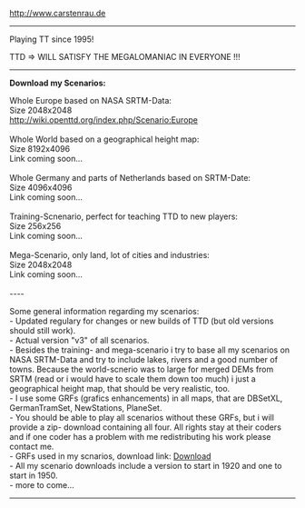 http://www.carstenrau.de

----

Playing TT since 1995!

TTD => WILL SATISFY THE MEGALOMANIAC IN EVERYONE !!!

----

'''Download my Scenarios:'''

Whole Europe based on NASA SRTM-Data:<br>
Size 2048x2048<br>
http://wiki.openttd.org/index.php/Scenario:Europe<br>
<br>
Whole World based on a geographical height map:<br>
Size 8192x4096<br>
Link coming soon...<br>
<br>
Whole Germany and parts of Netherlands based on SRTM-Date:<br>
Size 4096x4096<br>
Link coming soon...<br>
<br>
Training-Scnenario, perfect for teaching TTD to new players:<br>
Size 256x256<br>
Link coming soon...<br>
<br>
Mega-Scenario, only land, lot of cities and industries:<br>
Size 2048x2048<br>
Link coming soon...<br>
<br>
----

Some general information regarding my scenarios:<br>
- Updated regulary for changes or new builds of TTD (but old versions should still work).<br>
- Actual version "v3" of all scenarios.<br>
- Besides the training- and mega-scenario i try to base all my scenarios on NASA SRTM-Data and try to include lakes, rivers and a good number of towns. Because the world-scnerio was to large for merged DEMs from SRTM (read or i would have to scale them down too much) i just a geographical height map, that should be very realistic, too.<br>
- I use some GRFs (grafics enhancements) in all maps, that are DBSetXL, GermanTramSet, NewStations, PlaneSet.<br>
- You should be able to play all scenarios without these GRFs, but i will provide a zip- download containing all four. All rights stay at their coders and if one coder has a problem with me redistributing his work please contact me.<br>
- GRFs used in my scnarios, download link: [http://web1.delta234.server4you.de/diverses/openttd/grfs.zip Download]<br>
- All my scenario downloads include a version to start in 1920 and one to start in 1950.<br>
- more to come...<br>

----

{{en/Archive/Community/Users/Userbox Scenarios Team}}